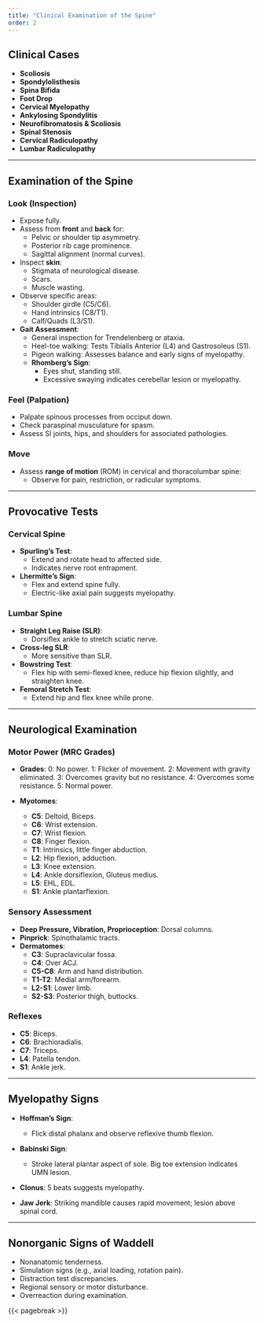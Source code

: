 ```yaml
---
title: "Clinical Examination of the Spine"
order: 2
---
```


## Clinical Cases

-   **Scoliosis**
-   **Spondylolisthesis**
-   **Spina Bifida**
-   **Foot Drop**
-   **Cervical Myelopathy**
-   **Ankylosing Spondylitis**
-   **Neurofibromatosis & Scoliosis**
-   **Spinal Stenosis**
-   **Cervical Radiculopathy**
-   **Lumbar Radiculopathy**

------------------------------------------------------------------------

## Examination of the Spine

### Look (Inspection)

-   Expose fully.
-   Assess from **front** and **back** for:
    -   Pelvic or shoulder tip asymmetry.
    -   Posterior rib cage prominence.
    -   Sagittal alignment (normal curves).
-   Inspect **skin**:
    -   Stigmata of neurological disease.
    -   Scars.
    -   Muscle wasting.
-   Observe specific areas:
    -   Shoulder girdle (C5/C6).
    -   Hand intrinsics (C8/T1).
    -   Calf/Quads (L3/S1).
-   **Gait Assessment**:
    -   General inspection for Trendelenberg or ataxia.
    -   Heel-toe walking: Tests Tibialis Anterior (L4) and Gastrosoleus (S1).
    -   Pigeon walking: Assesses balance and early signs of myelopathy.
    -   **Rhomberg’s Sign**:
        -   Eyes shut, standing still.
        -   Excessive swaying indicates cerebellar lesion or myelopathy.

### Feel (Palpation)

-   Palpate spinous processes from occiput down.
-   Check paraspinal musculature for spasm.
-   Assess SI joints, hips, and shoulders for associated pathologies.

### Move

-   Assess **range of motion** (ROM) in cervical and thoracolumbar spine:
    -   Observe for pain, restriction, or radicular symptoms.

------------------------------------------------------------------------

## Provocative Tests

### Cervical Spine

-   **Spurling’s Test**:
    -   Extend and rotate head to affected side.
    -   Indicates nerve root entrapment.
-   **Lhermitte’s Sign**:
    -   Flex and extend spine fully.
    -   Electric-like axial pain suggests myelopathy.

### Lumbar Spine

-   **Straight Leg Raise (SLR)**:
    -   Dorsiflex ankle to stretch sciatic nerve.
-   **Cross-leg SLR**:
    -   More sensitive than SLR.
-   **Bowstring Test**:
    -   Flex hip with semi-flexed knee, reduce hip flexion slightly, and straighten knee.
-   **Femoral Stretch Test**:
    -   Extend hip and flex knee while prone.

------------------------------------------------------------------------

## Neurological Examination

### Motor Power (MRC Grades)

-   **Grades**: 0: No power. 1: Flicker of movement. 2: Movement with gravity eliminated. 3: Overcomes gravity but no resistance. 4: Overcomes some resistance. 5: Normal power.

-   **Myotomes**:

    -   **C5**: Deltoid, Biceps.
    -   **C6**: Wrist extension.
    -   **C7**: Wrist flexion.
    -   **C8**: Finger flexion.
    -   **T1**: Intrinsics, little finger abduction.
    -   **L2**: Hip flexion, adduction.
    -   **L3**: Knee extension.
    -   **L4**: Ankle dorsiflexion, Gluteus medius.
    -   **L5**: EHL, EDL.
    -   **S1**: Ankle plantarflexion.

### Sensory Assessment

-   **Deep Pressure, Vibration, Proprioception**: Dorsal columns.
-   **Pinprick**: Spinothalamic tracts.
-   **Dermatomes**:
    -   **C3**: Supraclavicular fossa.
    -   **C4**: Over ACJ.
    -   **C5-C8**: Arm and hand distribution.
    -   **T1-T2**: Medial arm/forearm.
    -   **L2-S1**: Lower limb.
    -   **S2-S3**: Posterior thigh, buttocks.

### Reflexes

-   **C5**: Biceps.
-   **C6**: Brachioradialis.
-   **C7**: Triceps.
-   **L4**: Patella tendon.
-   **S1**: Ankle jerk.

------------------------------------------------------------------------

## Myelopathy Signs

-   **Hoffman’s Sign**:

    -   Flick distal phalanx and observe reflexive thumb flexion.

-   **Babinski Sign**:

    -   Stroke lateral plantar aspect of sole. Big toe extension indicates UMN lesion.

-   **Clonus**: 5 beats suggests myelopathy.

-   **Jaw Jerk**: Striking mandible causes rapid movement; lesion above spinal cord.

------------------------------------------------------------------------

## Nonorganic Signs of Waddell

-   Nonanatomic tenderness.
-   Simulation signs (e.g., axial loading, rotation pain).
-   Distraction test discrepancies.
-   Regional sensory or motor disturbance.
-   Overreaction during examination.

{{< pagebreak >}}
